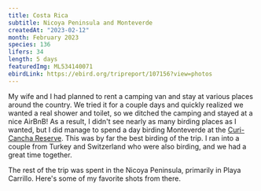 ```yaml
---
title: Costa Rica
subtitle: Nicoya Peninsula and Monteverde
createdAt: "2023-02-12"
month: February 2023
species: 136
lifers: 34
length: 5 days
featuredImg: ML534140071
ebirdLink: https://ebird.org/tripreport/107156?view=photos
---
```


My wife and I had planned to rent a camping van and stay at various places around the country. We tried it for a couple days and quickly realized we wanted a real shower and toilet, so we ditched the camping and stayed at a nice AirBnB! As a result, I didn't see nearly as many birding places as I wanted, but I did manage to spend a day birding Monteverde at the [Curi-Cancha Reserve](https://ebird.org/checklist/S127884204). This was by far the best birding of the trip. I ran into a couple from Turkey and Switzerland who were also birding, and we had a great time together.

<EbirdImage id="ML534019121" lifer />
<EbirdImage id="ML534010891" lifer />
<EbirdImage id="ML534019801" lifer />
<EbirdImage id="ML534111201" lifer />
<EbirdImage id="ML534082021" />
<EbirdImage id="ML534082231" lifer />
<EbirdImage id="ML534082491" lifer />
<EbirdImage id="ML534081591" lifer />
<EbirdImage id="ML534010781" lifer />

The rest of the trip was spent in the Nicoya Peninsula, primarily in Playa Carrillo. Here's some of my favorite shots from there.

<EbirdImage id="ML533964091" lifer />
<EbirdImage id="ML534140081" lifer />
<EbirdImage id="ML534140071" lifer />
<EbirdImage id="ML533956481" lifer />
<EbirdImage id="ML533955231" />
<EbirdImage id="ML533877461" lifer />
<EbirdImage id="ML534151701" lifer />
<EbirdImage id="ML533963991" lifer />
<EbirdImage id="ML533955411" lifer />
